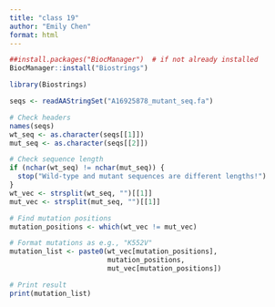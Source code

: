 ```yaml
---
title: "class 19"
author: "Emily Chen"
format: html
---
```


```r
##install.packages("BiocManager")  # if not already installed
BiocManager::install("Biostrings")

library(Biostrings)
```

```r
seqs <- readAAStringSet("A16925878_mutant_seq.fa")

# Check headers
names(seqs)
wt_seq <- as.character(seqs[[1]])
mut_seq <- as.character(seqs[[2]])

# Check sequence length
if (nchar(wt_seq) != nchar(mut_seq)) {
  stop("Wild-type and mutant sequences are different lengths!")
}
wt_vec <- strsplit(wt_seq, "")[[1]]
mut_vec <- strsplit(mut_seq, "")[[1]]

# Find mutation positions
mutation_positions <- which(wt_vec != mut_vec)

# Format mutations as e.g., "K552V"
mutation_list <- paste0(wt_vec[mutation_positions],
                        mutation_positions,
                        mut_vec[mutation_positions])

# Print result
print(mutation_list)
```


```r

```

